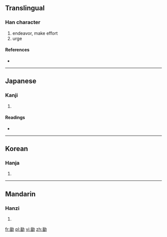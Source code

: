 ==Translingual==

===Han character===
{{Han char|rn=19|rad=力|as=09|sn=11|four=|canj=一田大尸 (MWKS)}}

# endeavor, make effort
# urge

====References====
* {{Han ref|kx=0148.120|dkj=02388|dj=0333.220|hdz=10375.010|uh=52D4|ud=21204}}

----

==Japanese==

===Kanji===
{{ja-kanji|grade=|rs=力09}}

# {{defn|lang=ja|sort=力09}}

====Readings====
* {{ja-readings|on=[[べん]] (ben), [[めん]] (men), [[びん]] (bin), [[みん]] (min)|kun=[[つとめる]] (tsutomeru), [[すすめる]] (susumeru)}}

----

==Korean==

===Hanja===
{{ko-hanja|hangeul=민|rv=min|mr=min}}

# {{defn|lang=ko|sort=力09}}

----

==Mandarin==

===Hanzi===
{{cmn-hanzi|pin=[[miǎn]] ([[mian3]])|wg=mien<sup>3</sup>}}

# {{defn|lang=cmn|sort=力09}}

[[fr:勔]]
[[pl:勔]]
[[vi:勔]]
[[zh:勔]]